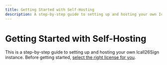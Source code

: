 ```yaml
---
title: Getting Started with Self-Hosting
description: A step-by-step guide to setting up and hosting your own Icall26Sign instance.
---
```



# Getting Started with Self-Hosting

This is a step-by-step guide to setting up and hosting your own Icall26Sign instance. Before getting started, [select the right license for you](/users/licenses).

<CallToAction className="mt-12" utmSource="self-hosting" />
